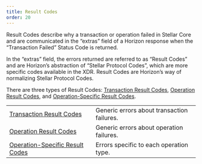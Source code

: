 ```yaml
---
title: Result Codes
order: 20
---
```


Result Codes describe why a transaction or operation failed in Stellar Core and are communicated in the “extras” field of a Horizon response when the “Transaction Failed” Status Code is returned.

In the “extras” field, the errors returned are referred to as “Result Codes” and are Horizon’s abstraction of “Stellar Protocol Codes”, which are more specific codes available in the XDR. Result Codes are Horizon’s way of normalizing Stellar Protocol Codes.

There are three types of Result Codes: [Transaction Result Codes](./transaction-result-codes.mdx), [Operation Result Codes](./operation-result-codes.mdx), and [Operation-Specific Result Codes](/operation-specific-result-codes/index.mdx).

<NavTable title="Result Code Types">

|                                                                               |                                            |
| ----------------------------------------------------------------------------- | ------------------------------------------ |
| [Transaction Result Codes](./transaction-result-codes.mdx)                    | Generic errors about transaction failures. |
| [Operation Result Codes](./operation-result-codes.mdx)                        | Generic errors about operation failures.   |
| [Operation-Specific Result Codes](/operation-specific-result-codes/index.mdx) | Errors specific to each operation type.    |

</NavTable>
